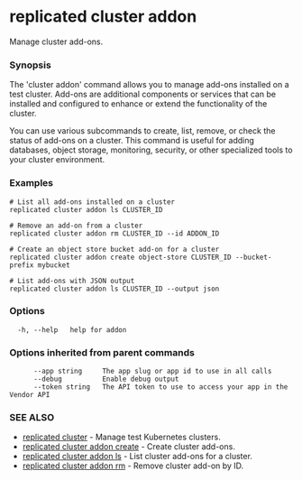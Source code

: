 # replicated cluster addon

Manage cluster add-ons.

### Synopsis

The 'cluster addon' command allows you to manage add-ons installed on a test cluster. Add-ons are additional components or services that can be installed and configured to enhance or extend the functionality of the cluster.

You can use various subcommands to create, list, remove, or check the status of add-ons on a cluster. This command is useful for adding databases, object storage, monitoring, security, or other specialized tools to your cluster environment.

### Examples

```
# List all add-ons installed on a cluster
replicated cluster addon ls CLUSTER_ID

# Remove an add-on from a cluster
replicated cluster addon rm CLUSTER_ID --id ADDON_ID

# Create an object store bucket add-on for a cluster
replicated cluster addon create object-store CLUSTER_ID --bucket-prefix mybucket

# List add-ons with JSON output
replicated cluster addon ls CLUSTER_ID --output json
```

### Options

```
  -h, --help   help for addon
```

### Options inherited from parent commands

```
      --app string     The app slug or app id to use in all calls
      --debug          Enable debug output
      --token string   The API token to use to access your app in the Vendor API
```

### SEE ALSO

* [replicated cluster](replicated-cli-cluster)	 - Manage test Kubernetes clusters.
* [replicated cluster addon create](replicated-cli-cluster-addon-create)	 - Create cluster add-ons.
* [replicated cluster addon ls](replicated-cli-cluster-addon-ls)	 - List cluster add-ons for a cluster.
* [replicated cluster addon rm](replicated-cli-cluster-addon-rm)	 - Remove cluster add-on by ID.


